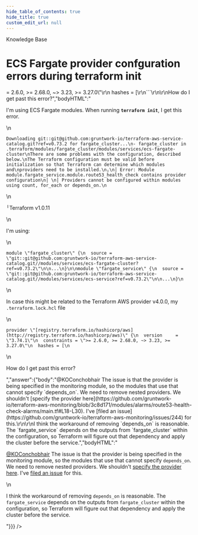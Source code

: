 ```yaml
---
hide_table_of_contents: true
hide_title: true
custom_edit_url: null
---
```



<head>
  <link rel="canonical" href="https://github.com/gruntwork-io/knowledge-base/discussions/192" />
</head>

<CenterLayout>
<span className="searchCategory">Knowledge Base</span>
<h1>ECS Fargate provider confguration errors during terraform init</h1>
<GitHub discussion={{"id":"D_kwDOF8slf84AOxEc","number":192,"author":{"login":"rhoboat"},"title":"ECS Fargate provider confguration errors during terraform init","body":"I'm using ECS Fargate modules. When running **`terraform init`**, I get this error.\r\n\r\n```\r\nDownloading git::git@github.com:gruntwork-io/terraform-aws-service-catalog.git?ref=v0.73.2 for fargate_cluster...\r\n- fargate_cluster in .terraform/modules/fargate_cluster/modules/services/ecs-fargate-cluster\r\nThere are some problems with the configuration, described below.\r\nThe Terraform configuration must be valid before initialization so that Terraform can determine which modules and\r\nproviders need to be installed.\r\n╷\r\n│ Error: Module module.fargate_service.module.route53_health_check contains provider configuration\r\n│ \r\n│ Providers cannot be configured within modules using count, for_each or depends_on.\r\n```\r\n╵Terraform v1.0.11\r\n\r\nI'm using:\r\n\r\n```\r\nmodule \"fargate_cluster\" {\r\n  source = \"git::git@github.com:gruntwork-io/terraform-aws-service-catalog.git//modules/services/ecs-fargate-cluster?ref=v0.73.2\"\r\n\r\n...\r\n}\r\n\r\nmodule \"fargate_service\" {\r\n  source = \"git::git@github.com:gruntwork-io/terraform-aws-service-catalog.git//modules/services/ecs-service?ref=v0.73.2\"\r\n\r\n...\r\n}\r\n```\r\n\r\nIn case this might be related to the Terraform AWS provider v4.0.0, my `.terraform.lock.hcl` file\r\n```\r\nprovider \"[registry.terraform.io/hashicorp/aws](http://registry.terraform.io/hashicorp/aws)\" {\r\n  version     = \"3.74.1\"\r\n  constraints = \">= 2.6.0, >= 2.68.0, ~> 3.23, >= 3.27.0\"\r\n  hashes = [\r\n```\r\n\r\nHow do I get past this error?","bodyHTML":"<p dir=\"auto\">I'm using ECS Fargate modules. When running <strong><code class=\"notranslate\">terraform init</code></strong>, I get this error.</p>\n<div class=\"snippet-clipboard-content notranslate position-relative overflow-auto\" data-snippet-clipboard-copy-content=\"Downloading git::git@github.com:gruntwork-io/terraform-aws-service-catalog.git?ref=v0.73.2 for fargate_cluster...\n- fargate_cluster in .terraform/modules/fargate_cluster/modules/services/ecs-fargate-cluster\nThere are some problems with the configuration, described below.\nThe Terraform configuration must be valid before initialization so that Terraform can determine which modules and\nproviders need to be installed.\n╷\n│ Error: Module module.fargate_service.module.route53_health_check contains provider configuration\n│ \n│ Providers cannot be configured within modules using count, for_each or depends_on.\"><pre class=\"notranslate\"><code class=\"notranslate\">Downloading git::git@github.com:gruntwork-io/terraform-aws-service-catalog.git?ref=v0.73.2 for fargate_cluster...\n- fargate_cluster in .terraform/modules/fargate_cluster/modules/services/ecs-fargate-cluster\nThere are some problems with the configuration, described below.\nThe Terraform configuration must be valid before initialization so that Terraform can determine which modules and\nproviders need to be installed.\n╷\n│ Error: Module module.fargate_service.module.route53_health_check contains provider configuration\n│ \n│ Providers cannot be configured within modules using count, for_each or depends_on.\n</code></pre></div>\n<p dir=\"auto\">╵Terraform v1.0.11</p>\n<p dir=\"auto\">I'm using:</p>\n<div class=\"snippet-clipboard-content notranslate position-relative overflow-auto\" data-snippet-clipboard-copy-content=\"module &quot;fargate_cluster&quot; {\n  source = &quot;git::git@github.com:gruntwork-io/terraform-aws-service-catalog.git//modules/services/ecs-fargate-cluster?ref=v0.73.2&quot;\n\n...\n}\n\nmodule &quot;fargate_service&quot; {\n  source = &quot;git::git@github.com:gruntwork-io/terraform-aws-service-catalog.git//modules/services/ecs-service?ref=v0.73.2&quot;\n\n...\n}\"><pre class=\"notranslate\"><code class=\"notranslate\">module \"fargate_cluster\" {\n  source = \"git::git@github.com:gruntwork-io/terraform-aws-service-catalog.git//modules/services/ecs-fargate-cluster?ref=v0.73.2\"\n\n...\n}\n\nmodule \"fargate_service\" {\n  source = \"git::git@github.com:gruntwork-io/terraform-aws-service-catalog.git//modules/services/ecs-service?ref=v0.73.2\"\n\n...\n}\n</code></pre></div>\n<p dir=\"auto\">In case this might be related to the Terraform AWS provider v4.0.0, my <code class=\"notranslate\">.terraform.lock.hcl</code> file</p>\n<div class=\"snippet-clipboard-content notranslate position-relative overflow-auto\" data-snippet-clipboard-copy-content=\"provider &quot;[registry.terraform.io/hashicorp/aws](http://registry.terraform.io/hashicorp/aws)&quot; {\n  version     = &quot;3.74.1&quot;\n  constraints = &quot;&gt;= 2.6.0, &gt;= 2.68.0, ~&gt; 3.23, &gt;= 3.27.0&quot;\n  hashes = [\"><pre class=\"notranslate\"><code class=\"notranslate\">provider \"[registry.terraform.io/hashicorp/aws](http://registry.terraform.io/hashicorp/aws)\" {\n  version     = \"3.74.1\"\n  constraints = \"&gt;= 2.6.0, &gt;= 2.68.0, ~&gt; 3.23, &gt;= 3.27.0\"\n  hashes = [\n</code></pre></div>\n<p dir=\"auto\">How do I get past this error?</p>","answer":{"body":"@KOConchobhair The issue is that the provider is being specified in the monitoring module, so the modules that use that cannot specify `depends_on`. We need to remove nested providers. We shouldn't [specify the provider here](https://github.com/gruntwork-io/terraform-aws-monitoring/blob/3c8d171/modules/alarms/route53-health-check-alarms/main.tf#L18-L30). I've [filed an issue](https://github.com/gruntwork-io/terraform-aws-monitoring/issues/244) for this.\r\n\r\nI think the workaround of removing `depends_on` is reasonable. The `fargate_service` depends on the outputs from `fargate_cluster` within the configuration, so Terraform will figure out that dependency and apply the cluster before the service.","bodyHTML":"<p dir=\"auto\"><a class=\"user-mention notranslate\" data-hovercard-type=\"user\" data-hovercard-url=\"/users/KOConchobhair/hovercard\" data-octo-click=\"hovercard-link-click\" data-octo-dimensions=\"link_type:self\" href=\"https://github.com/KOConchobhair\">@KOConchobhair</a> The issue is that the provider is being specified in the monitoring module, so the modules that use that cannot specify <code class=\"notranslate\">depends_on</code>. We need to remove nested providers. We shouldn't <a href=\"https://github.com/gruntwork-io/terraform-aws-monitoring/blob/3c8d171/modules/alarms/route53-health-check-alarms/main.tf#L18-L30\">specify the provider here</a>. I've <a href=\"https://github.com/gruntwork-io/terraform-aws-monitoring/issues/244\">filed an issue</a> for this.</p>\n<p dir=\"auto\">I think the workaround of removing <code class=\"notranslate\">depends_on</code> is reasonable. The <code class=\"notranslate\">fargate_service</code> depends on the outputs from <code class=\"notranslate\">fargate_cluster</code> within the configuration, so Terraform will figure out that dependency and apply the cluster before the service.</p>"}}} />

</CenterLayout>
  

<!-- ##DOCS-SOURCER-START
{
  "sourcePlugin": "github-discussions",
  "hash": "39ee18330729bd89e6d822fd7e544de0"
}
##DOCS-SOURCER-END -->
